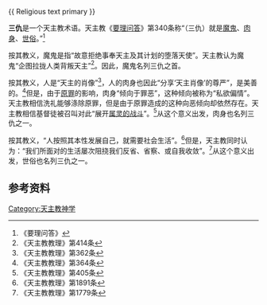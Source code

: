 {{ Religious text primary }}

'''三仇'''是一个天主教术语。天主教《[[要理问答|要理问答]]》第340条称“（三仇）就是[[魔鬼|魔鬼]]、[[肉身|肉身]]、[[世俗|世俗]]。”<ref>《要理问答》</ref>

按其教义，魔鬼是指“故意拒绝事奉天主及其计划的堕落天使”。天主教认为魔鬼“企图拉拢人类背叛天主”<ref>《天主教教理》第414条</ref>。因此，魔鬼名列三仇之首。

按其教义，人是“天主的肖像”<ref>《天主教教理》第362条</ref>，人的肉身也因此“分享‘天主肖像’的尊严”，是美善的。<ref>《天主教教理》第364条</ref>但是，由于[[原罪|原罪]]的影响，肉身“倾向于罪恶”，这种倾向被称为“私欲偏情”。天主教相信洗礼能够涤除原罪，但是由于原罪造成的这种向恶倾向却依然存在。天主教相信基督徒被召叫对此“展开[[属灵的战斗|属灵的战斗]]”。<ref>《天主教教理》第405条</ref>从这个意义出发，肉身也名列三仇之一。

按其教义，“人按照其本性发展自己，就需要社会生活”。<ref>《天主教教理》第1891条</ref>但是，天主教同时认为：“我们所面对的生活屡次阻挠我们反省、省察、或自我收敛”。<ref>《天主教教理》第1779条</ref>从这个意义出发，世俗也名列三仇之一。

== 参考资料 ==
{{Reflist}}

[[Category:天主教神学|Category:天主教神学]]